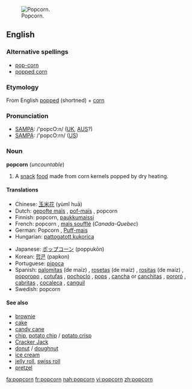 [[Image:Popcorn04.jpg|thumb|right|Popcorn.]]
==English==

===Alternative spellings===
*[[pop-corn]]
*[[popped corn]]

===Etymology===
From English [[popped]] (shortned) + [[corn]]

===Pronunciation===
*[[SAMPA]]: /'popcO:n/ ([[UK]], [[AUS]]?)
*[[SAMPA]]: /'popcO:rn/ ([[US]])

===Noun===
'''popcorn''' (''uncountable'')

# A [[snack]] [[food]] made from corn kernels popped by dry heating.

====Translations====
{{top}}
*Chinese: [[玉米花]] (yùmǐ huā)
*Dutch: [[gepofte maïs]] {{m}}, [[pof-maïs]] {{m}}, popcorn {{m}}
*Finnish: popcorn, [[paukkumaissi]]
*French: popcorn {{m}}, [[maïs soufflé]] {{m}} (''Canada-Quebec'')
*German: Popcorn {{n}}, [[Puff-mais]] {{m}}
*Hungarian: [[pattogatott kukorica]]
{{mid}}
*Japanese: [[ポップコーン]] (poppukōn)
*Korean: [[팝콘]] (papkon)
*Portuguese: [[pipoca]] {{f}}
*Spanish: [[palomitas]] (de maíz) {{f}}, [[rosetas]] (de maíz) {{f}} {{italbrac|Puerto Rico}}, [[rositas]] (de maíz) {{f}} {{italbrac|El Salvador}}, [[poporopo]] {{m}} {{italbrac|Guatemala}}, [[cotufas]] {{f}} {{italbrac|Spain-Canary Islands, Venezuela}}, [[pochoclo]] {{m}} {{italbrac|Argentina}}, [[pops]] {{m}} {{italbrac|Uruguay}}, [[cancha]]  {{f}} or [[canchitas]]  {{f}} {{italbrac|Perú}}, [[pororó]] {{m}} {{italbrac|Paraguay}}, [[cabritas]] {{f}} {{italbrac|Chile}}, [[cocaleca]] {{f}} {{italbrac|Dominican Republic}}, [[canguil]] {{m}} {{italbrac|Ecuador}}
*Swedish: popcorn {{n}}
{{bottom}}

====See also====
*[[brownie]]
*[[cake]]
*[[candy cane]]
*[[chip]], [[potato chip]] / [[potato crisp]]
*[[Cracker Jack]]
*[[donut]] / [[doughnut]]
*[[ice cream]]
*[[jelly roll]], [[swiss roll]]
*[[pretzel]]

[[fa:popcorn]]
[[fr:popcorn]]
[[nah:popcorn]]
[[vi:popcorn]]
[[zh:popcorn]]